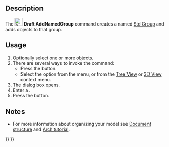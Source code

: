 <languages/>
<translate>

<!--T:1-->
{{Docnav
|[[Draft_LayerManager|LayerManager]]
|[[Draft_SelectGroup|SelectGroup]]
|[[Draft_Workbench|Draft]]
|IconL=Draft_LayerManager.svg
|IconR=Draft_SelectGroup.svg
|IconC=Workbench_Draft.svg
}}

<!--T:2-->
{{GuiCommand
|Name=Draft AddNamedGroup
|MenuLocation=Utilities → New Named Group
|Workbenches=[[Draft_Workbench|Draft]]
|Shortcut=
|Version=0.20
|SeeAlso=[[Std_Group|Std Group]], [[Draft_AddToGroup|Draft AddToGroup]], [[Draft_AutoGroup|Draft AutoGroup]]
}}

== Description == <!--T:3-->

<!--T:4-->
The [[Image:Draft_AddNamedGroup.svg|24px]] '''Draft AddNamedGroup''' command creates a named [[Std_Group|Std Group]] and adds objects to that group.

== Usage == <!--T:5-->

<!--T:6-->
# Optionally select one or more objects.
# There are several ways to invoke the command:
#* Press the {{Button|[[Image:Draft_AddNamedGroup.svg|16px]] [[Draft_AddNamedGroup|New Named Group]]}} button.
#* Select the {{MenuCommand|Utilities → [[Image:Draft_AddNamedGroup.svg|16px]] New Named Group}} option from the menu, or from the [[Tree_View|Tree View]] or [[3D_View|3D View]] context menu.
# The {{MenuCommand|New Group}} dialog box opens. {{Version|1.1}}
# Enter a {{MenuCommand|Group name}}.
# Press the {{Button|OK}} button.

== Notes == <!--T:7-->

<!--T:8-->
* For more information about organizing your model see [[Document_structure|Document structure]] and [[Arch_tutorial#Organizing_your_model|Arch tutorial]].


<!--T:9-->
{{Docnav
|[[Draft_LayerManager|LayerManager]]
|[[Draft_SelectGroup|SelectGroup]]
|[[Draft_Workbench|Draft]]
|IconL=Draft_LayerManager.svg
|IconR=Draft_SelectGroup.svg
|IconC=Workbench_Draft.svg
}}

</translate>
{{Draft Tools navi{{#translation:}}}}
{{Userdocnavi{{#translation:}}}}